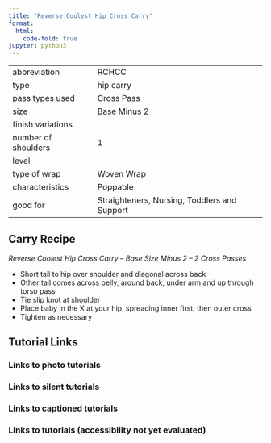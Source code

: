 ```yaml
---
title: "Reverse Coolest Hip Cross Carry"
format:
  html:
    code-fold: true
jupyter: python3
---
```


| | 
|---|---
|abbreviation	|RCHCC
|type	|hip carry
|pass types used	|Cross Pass
|size	|Base Minus 2
|finish variations|	
|number of shoulders	|1
|level	|
|type of wrap	|Woven Wrap
|characteristics	|Poppable
|good for	|Straighteners, Nursing, Toddlers and Support

## Carry Recipe
_Reverse Coolest Hip Cross Carry – Base Size Minus 2 – 2 Cross Passes_

- Short tail to hip over shoulder and diagonal across back
- Other tail comes across belly, around back, under arm and up through torso pass
- Tie slip knot at shoulder
- Place baby in the X at your hip, spreading inner first, then outer cross
- Tighten as necessary

## Tutorial Links
### Links to photo tutorials
### Links to silent tutorials
### Links to captioned tutorials
### Links to tutorials (accessibility not yet evaluated)

